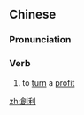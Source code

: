 {{also|创利}}
==Chinese==
{{zh-forms|s=创利}}

===Pronunciation===
{{zh-pron
|m=chuànglì
|cat=v
}}

===Verb===
{{zh-verb}}

# to [[turn]] a [[profit]]

[[zh:創利]]